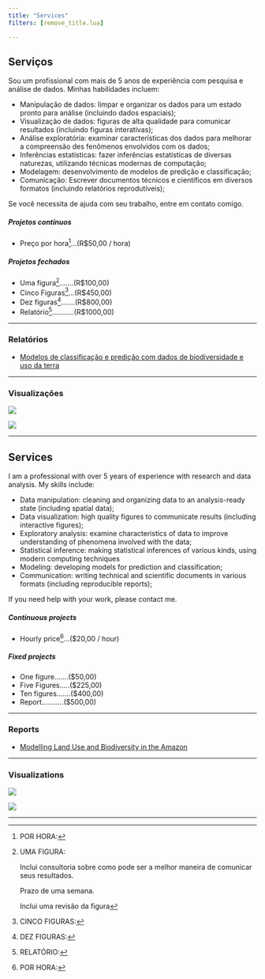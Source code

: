 ```yaml
---
title: "Services"
filters: [remove_title.lua]

---
```


::: {.content-visible when-profile="pt"}

# Serviços

Sou um profissional com mais de 5 anos de experiência com pesquisa e análise de dados. Minhas habilidades incluem:

- Manipulação de dados: limpar e organizar os dados para um estado pronto para análise (incluindo dados espaciais);
- Visualização de dados: figuras de alta qualidade para comunicar resultados (incluindo figuras interativas);
- Análise exploratória: examinar características dos dados para melhorar a compreensão des fenômenos envolvidos com os dados;
- Inferências estatísticas: fazer inferências estatísticas de diversas naturezas, utilizando técnicas modernas de computação;
- Modelagem: desenvolvimento de modelos de predição e classificação;
- Comunicação: Escrever documentos técnicos e científicos em diversos formatos (incluindo relatórios reprodutíveis);

Se você necessita de ajuda com seu trabalho, entre em contato comigo.

::: {layout-ncol=2}

##### Projetos contínuos

- Preço por hora[^hour]...(R$50,00 / hora)

[^hour]: POR HORA:

##### Projetos fechados
- Uma figura[^one_figure].......(R$100,00)
- Cinco Figuras[^five_figures]...(R$450,00)
- Dez figuras[^ten_figures].......(R$800,00)
- Relatório[^report]...........(R$1000,00)

[^one_figure]: UMA FIGURA:

    Inclui consultoria sobre como pode ser a melhor maneira de comunicar seus resultados.
    
    Prazo de uma semana.
    
    Inclui uma revisão da figura

[^five_figures]: CINCO FIGURAS:

[^ten_figures]: DEZ FIGURAS:

[^report]: RELATÓRIO:

:::

---

### Relatórios

- [Modelos de classificação e predição com dados de biodiversidade e uso da terra](/documents/lulc_eco.html)

---

### Visualizações

::: {layout="[[1,1], [1]]"}

![](/dataviz/figures/brazil_states.svg){.preview-image}

::: {layout="[[1], [1], [1]]"}

![](/dataviz/figures/map.svg)
\vspace{}



\vspace{}



:::



:::

---

:::

::: {.content-visible when-profile="en"}

# Services

I am a professional with over 5 years of experience with research and data analysis. My skills include:

- Data manipulation: cleaning and organizing data to an analysis-ready state (including spatial data);
- Data visualization: high quality figures to communicate results (including interactive figures);
- Exploratory analysis: examine characteristics of data to improve understanding of phenomena involved with the data;
- Statistical inference: making statistical inferences of various kinds, using modern computing techniques
- Modeling: developing models for prediction and classification;
- Communication: writing technical and scientific documents in various formats (including reproducible reports);

If you need help with your work, please contact me.

::: {layout-ncol=2}

##### Continuous projects

- Hourly price[^hour]...($20,00 / hour)

##### Fixed projects
- One figure.......($50,00)
- Five Figures.....($225,00)
- Ten figures.......($400,00)
- Report...........($500,00)

:::

---

### Reports

- [Modelling Land Use and Biodiversity in the Amazon](/documents/lulc_eco.html)

---

### Visualizations

::: {layout="[[1,1], [1]]"}

![](/dataviz/figures/brazil_states.svg){.preview-image}

::: {layout="[[1], [1], [1]]"}

![](/dataviz/figures/map.svg)
\vspace{}



\vspace{}



:::



:::

---

:::
